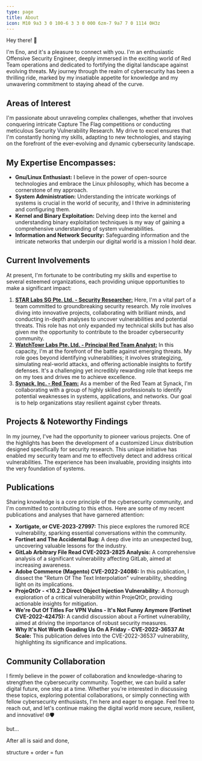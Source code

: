 ```yaml
---
type: page
title: About
icon: M10 9a3 3 0 100-6 3 3 0 000 6zm-7 9a7 7 0 1114 0H3z
---
```


Hey there! 👋

I'm Eno, and it's a pleasure to connect with you. I'm an enthusiastic Offensive Security Engineer, deeply immersed in the exciting world of Red Team operations and dedicated to fortifying the digital landscape against evolving threats. My journey through the realm of cybersecurity has been a thrilling ride, marked by my insatiable appetite for knowledge and my unwavering commitment to staying ahead of the curve.

## Areas of Interest
I'm passionate about unraveling complex challenges, whether that involves conquering intricate Capture The Flag competitions or conducting meticulous Security Vulnerability Research. My drive to excel ensures that I'm constantly honing my skills, adapting to new technologies, and staying on the forefront of the ever-evolving and dynamic cybersecurity landscape.

## My Expertise Encompasses:
- **Gnu/Linux Enthusiast:** I believe in the power of open-source technologies and embrace the Linux philosophy, which has become a cornerstone of my approach.
- **System Administration:** Understanding the intricate workings of systems is crucial in the world of security, and I thrive in administering and configuring them.
- **Kernel and Binary Exploitation:** Delving deep into the kernel and understanding binary exploitation techniques is my way of gaining a comprehensive understanding of system vulnerabilities.
- **Information and Network Security:** Safeguarding information and the intricate networks that underpin our digital world is a mission I hold dear.

## Current Involvements
At present, I'm fortunate to be contributing my skills and expertise to several esteemed organizations, each providing unique opportunities to make a significant impact:
1. [**STAR Labs SG Pte. Ltd. - Security Researcher:**](https://starlabs.sg/)
Here, I'm a vital part of a team committed to groundbreaking security research. My role involves diving into innovative projects, collaborating with brilliant minds, and conducting in-depth analyses to uncover vulnerabilities and potential threats. This role has not only expanded my technical skills but has also given me the opportunity to contribute to the broader cybersecurity community.
2. [**WatchTowr Labs Pte. Ltd. - Principal Red Team Analyst:**](https://watchtowr.com/)
In this capacity, I'm at the forefront of the battle against emerging threats. My role goes beyond identifying vulnerabilities; it involves strategizing, simulating real-world attacks, and offering actionable insights to fortify defenses. It's a challenging yet incredibly rewarding role that keeps me on my toes and drives me to achieve excellence.
3. [**Synack, Inc. - Red Team:**](https://www.synack.com/)
As a member of the Red Team at Synack, I'm collaborating with a group of highly skilled professionals to identify potential weaknesses in systems, applications, and networks. Our goal is to help organizations stay resilient against cyber threats.

## Projects & Noteworthy Findings
In my journey, I've had the opportunity to pioneer various projects. One of the highlights has been the development of a customized Linux distribution designed specifically for security research. This unique initiative has enabled my security team and me to effectively detect and address critical vulnerabilities. The experience has been invaluable, providing insights into the very foundation of systems.

## Publications
Sharing knowledge is a core principle of the cybersecurity community, and I'm committed to contributing to this ethos. Here are some of my recent publications and analyses that have garnered attention:

- **Xortigate, or CVE-2023-27997:** This piece explores the rumored RCE vulnerability, sparking essential conversations within the community.
- **Fortinet and The Accidental Bug:** A deep dive into an unexpected bug, uncovering valuable lessons for the industry.
- **GitLab Arbitrary File Read CVE-2023-2825 Analysis:** A comprehensive analysis of a significant vulnerability affecting GitLab, aimed at increasing awareness.
- **Adobe Commerce (Magento) CVE-2022-24086:** In this publication, I dissect the "Return Of The Text Interpolation" vulnerability, shedding light on its implications.
- **ProjeQtOr - <10.2.2 Direct Object Injection Vulnerability:** A thorough exploration of a critical vulnerability within ProjeQtOr, providing actionable insights for mitigation.
- **We're Out Of Titles For VPN Vulns - It's Not Funny Anymore (Fortinet CVE-2022-42475):** A candid discussion about a Fortinet vulnerability, aimed at driving the importance of robust security measures.
- **Why It's Not Worth Goading Us On A Friday - CVE-2022-36537 At Scale:** This publication delves into the CVE-2022-36537 vulnerability, highlighting its significance and implications.

## Community Collaboration
I firmly believe in the power of collaboration and knowledge-sharing to strengthen the cybersecurity community. Together, we can build a safer digital future, one step at a time. Whether you're interested in discussing these topics, exploring potential collaborations, or simply connecting with fellow cybersecurity enthusiasts, I'm here and eager to engage. Feel free to reach out, and let's continue making the digital world more secure, resilient, and innovative! 🌐🛡️

but...

<span>After all is said and done, </span>

<span className="text-primary">structure</span>
<span> + </span>
<span className="text-secondary">order</span>
<span> = </span>
<span className="text-tertiary"> fun</span>
